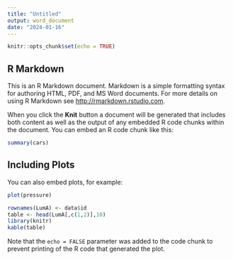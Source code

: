 ```yaml
---
title: "Untitled"
output: word_document
date: "2024-01-16"
---
```


```r
knitr::opts_chunk$set(echo = TRUE)
```

## R Markdown

This is an R Markdown document. Markdown is a simple formatting syntax for authoring HTML, PDF, and MS Word documents. For more details on using R Markdown see <http://rmarkdown.rstudio.com>.

When you click the **Knit** button a document will be generated that includes both content as well as the output of any embedded R code chunks within the document. You can embed an R code chunk like this:

```r
summary(cars)
```

## Including Plots

You can also embed plots, for example:

```r
plot(pressure)
```

```r
rownames(LumA) <- data$id
table <- head(LumA[,c(1,2)],10)
library(knitr)
kable(table)
```

Note that the `echo = FALSE` parameter was added to the code chunk to prevent printing of the R code that generated the plot.
